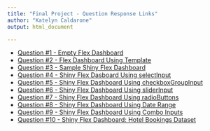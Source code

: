 ```yaml
---
title: "Final Project - Question Response Links"
author: "Katelyn Caldarone"
output: html_document

---
```

- [Question #1 - Empty Flex Dashboard](FinalProject_Question1.html)
- [Question #2 - Flex Dashboard Using Template](FinalProject_Question2.html)
- [Question #3 - Sample Shiny Flex Dashboard](https://katelyncaldarone.shinyapps.io/FinalQues3_SampleFlexDB/)
- [Question #4 - Shiny Flex Dasboard Using selectInput](https://katelyncaldarone.shinyapps.io/FinalProject_Question4/)
- [Question #5 - Shiny Flex Dashboard Using checkboxGroupInput](https://katelyncaldarone.shinyapps.io/FinalProject_Question5CheckBox/)
- [Question #6 - Shiny Flex Dashboard Using sliderInput](https://katelyncaldarone.shinyapps.io/FinalProject_Ques6SliderInput) 
- [Question #7 - Shiny Flex Dashboard Using radioButtons](https://katelyncaldarone.shinyapps.io/FinalProj_Ques7RadioButton/)
- [Question #8 - Shiny Flex Dashboard Using Date Range](https://kcaldarone.shinyapps.io/FinProj_Question8DateRange/)
- [Question #9 - Shiny Flex Dashboard Using Combo Inputs](https://kcaldarone.shinyapps.io/FinProj_Question9ComboInputs/)
- [Question #10 - Shiny Flex Dashboard: Hotel Bookings Dataset](https://kcaldarone.shinyapps.io/FinalProject_Question10/)

